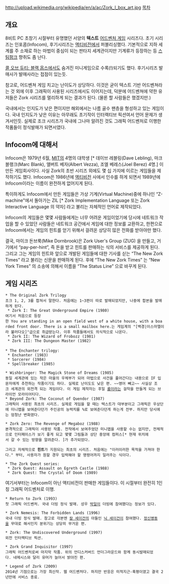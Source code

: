 http://upload.wikimedia.org/wikipedia/en/a/ac/Zork_I_box_art.jpg
[[목차]]
== 개요 ==
8비트 PC 초창기 시절부터 유명했던 서양의 '''텍스트''' [[어드벤처 게임]] 시리즈다. 초기 시리즈는 인포콤(Infocom), 후기시리즈는 [[액티비전]]에서 퍼블리싱했다. 기본적으로 지하 세계를 주 소재로 하는 마법이 중심이 되는 판타지 세계관이지만 기계류가 등장하는 등 [[스팀펑크]] 향취도 좀 난다.

[[콜 오브 듀티: 블랙 옵스]]에서도 숨겨진 미니게임으로 수록(!)되기도 했다. 후기시리즈 발매사가 발매사라는 접점이 있는듯.

참고로, 어드벤쳐 게임 치고는 난이도가 상당하다. 이것은 굳이 텍스트 기반 어드벤쳐라는 것 외에 이후 그래픽이 사용된 시리즈에서도 이어지는데, 덕분에 어드벤쳐에 약한 유저들은 Zork 시리즈를 멀리하게 되는 결과가 된다. (물론 할 사람들은 했겠지만.)

국내에서는 인지도가 낮은 편이지만 해외에서는 나름 골수 팬층을 형성하고 있는 게임이다. 국내 인지도가 낮은 이유는 아무래도 초기작이 인터랙티브 픽션여서 언어 문제가 생겨서인듯. 실제로 조크 시리즈가 국내에 그나마 알려진 것도 그래픽 어드벤처로 이행한 작품들이 정식발매가 되면서였다.

== Infocom에 대해서 ==
Infocom은 1979년 6월, [[MIT]]의 4명의 대학생 [* 데이브 레블링(Dave Lebling), 마크 블랭크(Marc Blank), 앨버트 베자(Albert Vezza), 조엘 베레스(Joel Berez) 4명.] 이 만든 게임회사이다. 사실 Zork의 초반 시리즈 외에도 몇 십 가지에 이르는 게임들을 제작하기도 했다. Infocom은 1986년에 [[액티비전]] 사에서 인수를 하게 되면서 1989년에 Infocom이라는 이름이 완전하게 없어지게 된다.

특이하게도 Infocom에서 만든 게임들은 가상 기계(Virtual Machine)중에 하나인 “Z-machine"에서 돌아가는 ZIL [* Zork Implementation Language 또는 Zork Interactive Language 의 약자] 라고 불리는 자체적인 언어로 제작되었다. 

Infocom의 게임들은 몇몇 사람들에게는 너무 어려운 게임이었기에 당시에 네트워크 작업을 할 수 있었던 사람들은 네트워크 공간에서 게임에 대한 정보를 교환하고, 한편으로 Infocom에서는 게임의 힌트를 얻기 위해서 걸려온 상당히 많은 전화를 받아야만 했다.

결국, 마이크 돈브룩(Mike Dornbrook)은 Zork User's Group (ZUG) 을 만들고, 거기에서 “pay-per-hint”, 즉 돈을 받고 힌트를 판매하는 식의 서비스를 제공하게 된다. 그리고 그는 게임의 힌트와 앞으로 개발된 게임들에 대한 기사를 싣는 “The New Zork Times” 라고 불리는 신문을 판매하게 된다. 후에 “The New Zork Times” 는 “New York Times” 의 소송에 의해서 이름을 “The Status Line” 으로 바꾸게 된다.

== 게임 시리즈 ==
 * The Original Zork Trilogy
 조크 1, 2, 3를 합쳐서 말한다. 처음에는 1~3편이 따로 발매되었지만, 나중에 합본을 발매하게 된다.
  * Zork I: The Great Underground Empire (1980)
 여기서 처음으로 등장한 You are standing in an open field west of a white house, with a boarded front door. There is a small mailbox here.는 게임계의 "[백경|이스마엘이라 불러다오]"급으로 취급받는다. 이후 작품들에서도 의식적으로 나온다.
  * Zork II: The Wizard of Frobozz (1981) 
  * Zork III: The Dungeon Master (1982) 
 
 * The Enchanter trilogy: 
  * Enchanter (1983)
  * Sorcerer (1984) 
  * Spellbreaker (1985)

 * Wishbringer: The Magick Stone of Dreams (1985)
 동일 세계관에 있는 작은 마을의 우체부가 되어 마법으로 사건을 풀어간다는 내용으로 IF 입문자에게 추천하는 작품이기도 하다. 실제로 난이도도 낮은 편. ~~영어 빼고~~ 사실상 조크 세계관의 외전격 되는 게임이다. 이 게임 제작자는 후일 [[룸]]이라는 걸작을 만들게 되는 브라이언 모라이어티다.
 * Beyond Zork: The Coconut of Quendor (1987)
 그래픽이 사용된 최초의 시리즈. 실제로 게임을 할 때는 텍스트가 대부분이고 그래픽은 우상단에 미니맵을 보여준다던가 주인공의 능력치를 %로 보여준다던게 하는게 전부. 하지만 당시에는 엄청난 변화였다. 

 * Zork Zero: The Revenge of Megaboz (1988)
 본격적으로 그래픽이 사용된 작품. 전작에서 보여주었던 미니맵을 사용할 수는 없지만, 전체적으로 인터페이스가 보기 좋게 되고 몇몇 그림들과 상단 중앙에 컴퍼스[* 현재 위치에서 갈 수 있는 방향을 알려준다. ]가 추가되었다. 

 그리고 자체적으로 '''힌트'''가 지원되는 최초의 시리즈. 처음에는 "이러이러한 목적을 가져야 한다." 부터, 사용자가 원할 경우 입력해야 할 명령어까지 일러주는 식이다.

 * The Zork Quest series: 
  * Zork Quest: Assault on Egreth Castle (1988)
  * Zork Quest: The Crystal of Doom (1989)


여기서부터는 Infocom이 아닌 액티비전이 판매한 게임들이다. 이 시절부터 완전히 1인칭 그래픽 어드벤처로 이행.

 * Return to Zork (1993)
 첫 그래픽 어드벤처. 국내 더빙 정식 발매. 성우 [[박일]]이 더빙에 참여했다는 정보가 있다.

 * Zork Nemesis: The Forbidden Lands (1996) 
 국내 더빙 정식 발매. 참고로 각본엔 [[칼 세이건]]의 아들인 [[닉 세이건]]이 참여했다. [[정신병동]]을 무대로 해서인지 분위기는 상당히 무거운 편.

 * Zork: The Undiscovered Underground (1997) 
 외전 인터랙티브 픽션.

 * Zork Grand Inquisitor (1997) 
 그래픽 어드벤처로써 마지막 작품. 위의 언디스커버드 언더그라운드와 함께 동시발매되었다. 네메시스와 달리 유머가 늘어서 밝아진 편.

 * Legend of Zork (2009)
 2014년 기점으로는 가장 최신작. 웹 어드벤처다. 하지만 반응은 미적지근-혹평이였고 결국 2년만에 서비스 종료.
